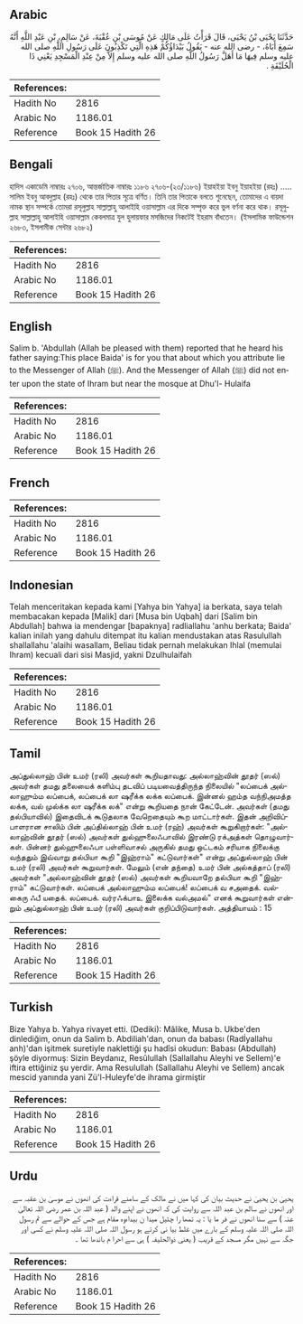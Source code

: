 ## Arabic


<div dir="rtl" lang="ar" style={{fontSize:'larger',backgroundColor:'#f8f9fa',padding:20}}>
حَدَّثَنَا يَحْيَى بْنُ يَحْيَى، قَالَ قَرَأْتُ عَلَى مَالِكٍ عَنْ مُوسَى بْنِ عُقْبَةَ، عَنْ سَالِمِ، بْنِ عَبْدِ اللَّهِ أَنَّهُ سَمِعَ أَبَاهُ، - رضى الله عنه - يَقُولُ بَيْدَاؤُكُمْ هَذِهِ الَّتِي تَكْذِبُونَ عَلَى رَسُولِ اللَّهِ صلى الله عليه وسلم فِيهَا مَا أَهَلَّ رَسُولُ اللَّهِ صلى الله عليه وسلم إِلاَّ مِنْ عِنْدِ الْمَسْجِدِ يَعْنِي ذَا الْحُلَيْفَةِ ‏.‏
</div>
<div style={{backgroundColor:'#f8f9fa',padding:20, marginBottom: 10}}><table> <thead> <tr> <th>References:</th> <th></th> </tr> </thead> <tbody><tr><td>Hadith No</td><td>2816</td></tr><tr><td>Arabic No</td><td>1186.01</td></tr><tr><td>Reference</td><td>Book 15 Hadith 26</td></tr></tbody></table></div>

## Bengali


<div dir="ltr" lang="bn" style={{fontSize:'larger',backgroundColor:'#f8f9fa',padding:20}}>
হাদিস একাডেমি নাম্বারঃ ২৭০৬, আন্তর্জাতিক নাম্বারঃ ১১৮৬ ২৭০৬-(২৩/১১৮৬) ইয়াহইয়া ইবনু ইয়াহইয়া (রহঃ) ..... সালিম ইবনু আবদুল্লাহ (রহঃ) থেকে তার পিতার সূত্রে বর্ণিত। তিনি তার পিতাকে বলতে শুনেছেন, তোমাদের এ বায়দা নামক স্থান সম্পর্কে তোমরা রসূলুল্লাহ সাল্লাল্লাহু আলাইহি ওয়াসাল্লাম এর দিকে সম্পৃক্ত করে ভুল বর্ণনা করে থাক। রসূলুল্লাহ সাল্লাল্লাহু আলাইহি ওয়াসাল্লাম কেবলমাত্র যুল হুলায়ফার মসজিদের নিকটেই ইহরাম বাঁধতেন। (ইসলামিক ফাউন্ডেশন ২৬৮৩, ইসলামীক সেন্টার ২৬৮২)
</div>
<div style={{backgroundColor:'#f8f9fa',padding:20, marginBottom: 10}}><table> <thead> <tr> <th>References:</th> <th></th> </tr> </thead> <tbody><tr><td>Hadith No</td><td>2816</td></tr><tr><td>Arabic No</td><td>1186.01</td></tr><tr><td>Reference</td><td>Book 15 Hadith 26</td></tr></tbody></table></div>

## English


<div dir="ltr" lang="en" style={{fontSize:'larger',backgroundColor:'#f8f9fa',padding:20}}>
Salim b. 'Abdullah (Allah be pleased with them) reported that he heard his father saying:This place Baida' is for you that about which you attribute lie to the Messenger of Allah (ﷺ). And the Messenger of Allah (ﷺ) did not enter upon the state of Ihram but near the mosque at Dhu'l- Hulaifa
</div>
<div style={{backgroundColor:'#f8f9fa',padding:20, marginBottom: 10}}><table> <thead> <tr> <th>References:</th> <th></th> </tr> </thead> <tbody><tr><td>Hadith No</td><td>2816</td></tr><tr><td>Arabic No</td><td>1186.01</td></tr><tr><td>Reference</td><td>Book 15 Hadith 26</td></tr></tbody></table></div>

## French


<div dir="ltr" lang="fr" style={{fontSize:'larger',backgroundColor:'#f8f9fa',padding:20}}>

</div>
<div style={{backgroundColor:'#f8f9fa',padding:20, marginBottom: 10}}><table> <thead> <tr> <th>References:</th> <th></th> </tr> </thead> <tbody><tr><td>Hadith No</td><td>2816</td></tr><tr><td>Arabic No</td><td>1186.01</td></tr><tr><td>Reference</td><td>Book 15 Hadith 26</td></tr></tbody></table></div>

## Indonesian


<div dir="ltr" lang="id" style={{fontSize:'larger',backgroundColor:'#f8f9fa',padding:20}}>
Telah menceritakan kepada kami [Yahya bin Yahya] ia berkata, saya telah membacakan kepada [Malik] dari [Musa bin Uqbah] dari [Salim bin Abdullah] bahwa ia mendengar [bapaknya] radliallahu 'anhu berkata; Baida' kalian inilah yang dahulu ditempat itu kalian mendustakan atas Rasulullah shallallahu 'alaihi wasallam, Beliau tidak pernah melakukan Ihlal (memulai Ihram) kecuali dari sisi Masjid, yakni Dzulhulaifah
</div>
<div style={{backgroundColor:'#f8f9fa',padding:20, marginBottom: 10}}><table> <thead> <tr> <th>References:</th> <th></th> </tr> </thead> <tbody><tr><td>Hadith No</td><td>2816</td></tr><tr><td>Arabic No</td><td>1186.01</td></tr><tr><td>Reference</td><td>Book 15 Hadith 26</td></tr></tbody></table></div>

## Tamil


<div dir="ltr" lang="ta" style={{fontSize:'larger',backgroundColor:'#f8f9fa',padding:20}}>
அப்துல்லாஹ் பின் உமர் (ரலி) அவர்கள் கூறியதாவது: அல்லாஹ்வின் தூதர் (ஸல்) அவர்கள் தமது தலையைக் களிம்பு தடவிப் படியவைத்திருந்த நிலையில் "லப்பைக் அல்லாஹும்ம லப்பைக், லப்பைக் லா ஷரீக்க லக்க லப்பைக். இன்னல் ஹம்த வந்நிஅமத்த லக்க, வல் முல்க்க லா ஷரீக்க லக்" என்று கூறியதை நான் கேட்டேன். அவர்கள் (தமது தல்பியாவில்) இதைவிடக் கூடுதலாக வேறெதையும் கூற மாட்டார்கள். இதன் அறிவிப்பாளரான சாலிம் பின் அப்தில்லாஹ் பின் உமர் (ரஹ்) அவர்கள் கூறுகிறார்கள்: "அல்லாஹ்வின் தூதர் (ஸல்) அவர்கள் துல்ஹுலைஃபாவில் இரண்டு ரக்அத்கள் தொழுவார்கள். பின்னர் துல்ஹுலைஃபா பள்ளிவாசல் அருகில் தமது ஒட்டகம் சரியாக நிலைக்கு வந்ததும் இவ்வாறு தல்பியா கூறி "இஹ்ராம்" கட்டுவார்கள்" என்று அப்துல்லாஹ் பின் உமர் (ரலி) அவர்கள் கூறுவார்கள். மேலும் (என் தந்தை) உமர் பின் அல்கத்தாப் (ரலி) அவர்கள் "அல்லாஹ்வின் தூதர் (ஸல்) அவர்கள் கூறியவாறே தல்பியா கூறி "இஹ்ராம்" கட்டுவார்கள். லப்பைக் அல்லாஹும்ம லப்பைக்! லப்பைக் வ சஅதைக். வல்கைரு ஃபீ யதைக். லப்பைக். வர்ரஃக்பாஉ இலைக்க வல்அமல்" எனக் கூறுவார்கள் என்றும் அப்துல்லாஹ் பின் உமர் (ரலி) அவர்கள் குறிப்பிடுவார்கள். அத்தியாயம் : 15
</div>
<div style={{backgroundColor:'#f8f9fa',padding:20, marginBottom: 10}}><table> <thead> <tr> <th>References:</th> <th></th> </tr> </thead> <tbody><tr><td>Hadith No</td><td>2816</td></tr><tr><td>Arabic No</td><td>1186.01</td></tr><tr><td>Reference</td><td>Book 15 Hadith 26</td></tr></tbody></table></div>

## Turkish


<div dir="ltr" lang="tr" style={{fontSize:'larger',backgroundColor:'#f8f9fa',padding:20}}>
Bize Yahya b. Yahya rivayet etti. (Dediki): Mâlike, Musa b. Ukbe'den dinlediğim, onun da Salim b. Abdiliah'dan, onun da babası (Radİyallahu anh)'dan işitmek suretiyle naklettiği şu hadîsi okudun: Babası (Abdullah) şöyle diyormuş: Sizin Beydanız, Resûlullah (Sallallahu Aleyhi ve Sellem)'e iftira ettiğiniz şu yerdir. Ama Resulullah (Sallallahu Aleyhi ve Sellem) ancak mescid yanında yani Zü'l-Huleyfe'de ihrama girmiştir
</div>
<div style={{backgroundColor:'#f8f9fa',padding:20, marginBottom: 10}}><table> <thead> <tr> <th>References:</th> <th></th> </tr> </thead> <tbody><tr><td>Hadith No</td><td>2816</td></tr><tr><td>Arabic No</td><td>1186.01</td></tr><tr><td>Reference</td><td>Book 15 Hadith 26</td></tr></tbody></table></div>

## Urdu


<div dir="rtl" lang="ur" style={{fontSize:'larger',backgroundColor:'#f8f9fa',padding:20}}>
یحییٰ بن یحییٰ نے حدیث بیان کی کہا میں نے مالک کے سامنے قراءت کی انھوں نے موسیٰ بن عقبہ سے اور انھوں نے سالم بن عبد اللہ سے روایت کی کہ انھوں نے اپنے والد ( عبد اللہ بن عمر رضی اللہ تعالیٰ عنہ ) سے سنا انھوں نے فر ما یا : یہ تمھا را چٹیل میدا ن بيداءوہ مقام ہے جس کے حوالے سے تم رسول اللہ صلی اللہ علیہ وسلم کے بارے میں غلط بیا نی کرتے ہو رسول اللہ صلی اللہ علیہ وسلم نے کسی اور جگہ سے نہیں مگر مسجد کے قریب ( یعنی ذوالحلیفہ ) ہی سے احرا م باندھا تھا ۔
</div>
<div style={{backgroundColor:'#f8f9fa',padding:20, marginBottom: 10}}><table> <thead> <tr> <th>References:</th> <th></th> </tr> </thead> <tbody><tr><td>Hadith No</td><td>2816</td></tr><tr><td>Arabic No</td><td>1186.01</td></tr><tr><td>Reference</td><td>Book 15 Hadith 26</td></tr></tbody></table></div>